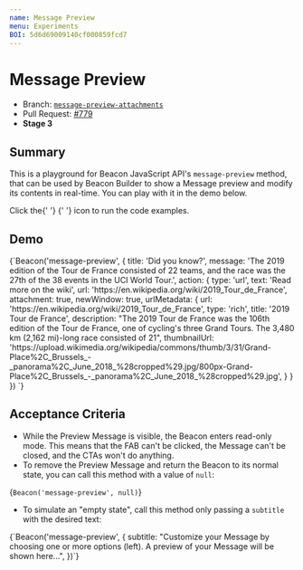 ```yaml
---
name: Message Preview
menu: Experiments
BOI: 5d6d69009140cf000859fcd7
---
```



# Message Preview

- Branch: [`message-preview-attachments`](https://github.com/helpscout/beacon2/tree/message-preview-attachments)
- Pull Request: [#779](https://github.com/helpscout/beacon2/pull/779)
- **Stage 3**

## Summary

This is a playground for Beacon JavaScript API's `message-preview` method, that can be used by Beacon Builder to show a Message preview and modify its contents in real-time. You can play with it in the demo below.

<Alert>
  Click the{' '}
  <Play
    width={15}
    color="#2DC450"
    fill="#2DC450"
    style={{ marginBottom: -5 }}
  />{' '}
  icon to run the code examples.
</Alert>

## Demo

<Editor>
  {`Beacon('message-preview', {
  title: 'Did you know?',
  message: 'The 2019 edition of the Tour de France consisted of 22 teams, and the race was the 27th of the 38 events in the UCI World Tour.',
  action: {
    type: 'url',
    text: 'Read more on the wiki',
    url: 'https://en.wikipedia.org/wiki/2019_Tour_de_France',
    attachment: true,
    newWindow: true,
    urlMetadata: {
      url: 'https://en.wikipedia.org/wiki/2019_Tour_de_France',
      type: 'rich',
      title: '2019 Tour de France',
      description: "The 2019 Tour de France was the 106th edition of the Tour de France, one of cycling's three Grand Tours. The 3,480 km (2,162 mi)-long race consisted of 21",
      thumbnailUrl: 'https://upload.wikimedia.org/wikipedia/commons/thumb/3/31/Grand-Place%2C_Brussels_-_panorama%2C_June_2018_%28cropped%29.jpg/800px-Grand-Place%2C_Brussels_-_panorama%2C_June_2018_%28cropped%29.jpg',
    }
  }
})
`}
</Editor>

## Acceptance Criteria

- While the Preview Message is visible, the Beacon enters read-only mode. This means that the FAB can't be clicked, the Message can't be closed, and the CTAs won't do anything.
- To remove the Preview Message and return the Beacon to its normal state, you can call this method with a value of `null`:

<Editor>{`Beacon('message-preview', null)`}</Editor>

- To simulate an "empty state", call this method only passing a `subtitle` with the desired text:

<Editor>
  {`Beacon('message-preview', {
  subtitle: "Customize your Message by choosing one or more options (left). A preview of your Message will be shown here...",
})`}
</Editor>

